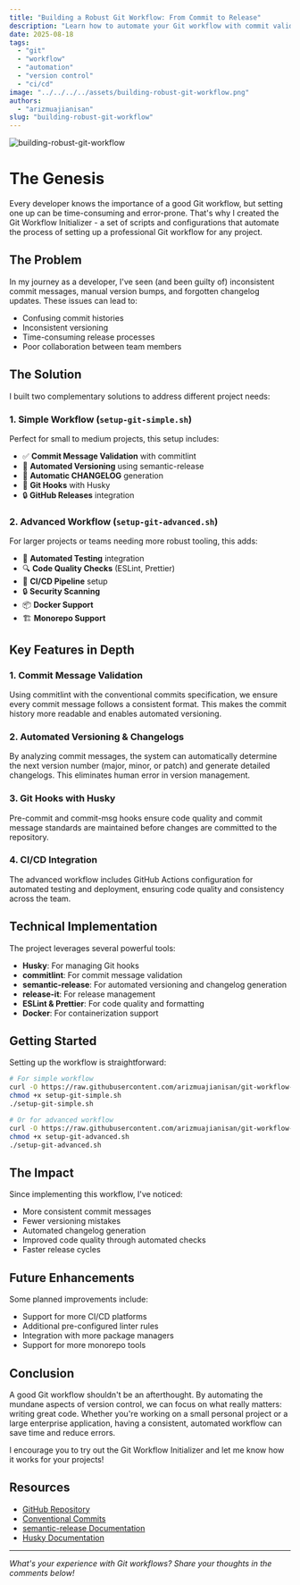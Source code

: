 ```yaml
---
title: "Building a Robust Git Workflow: From Commit to Release"
description: "Learn how to automate your Git workflow with commit validation, automated versioning, and changelog generation using our open-source Git Workflow Initializer."
date: 2025-08-18
tags:
  - "git"
  - "workflow"
  - "automation"
  - "version control"
  - "ci/cd"
image: "../../../../assets/building-robust-git-workflow.png"
authors:
  - "arizmuajianisan"
slug: "building-robust-git-workflow"
---
```


![building-robust-git-workflow](../../../../../public/static/blog/building-robust-git-workflow/building-robust-git-workflow.webp)

# The Genesis

Every developer knows the importance of a good Git workflow, but setting one up can be time-consuming and error-prone. That's why I created the Git Workflow Initializer - a set of scripts and configurations that automate the process of setting up a professional Git workflow for any project.

## The Problem

In my journey as a developer, I've seen (and been guilty of) inconsistent commit messages, manual version bumps, and forgotten changelog updates. These issues can lead to:

- Confusing commit histories
- Inconsistent versioning
- Time-consuming release processes
- Poor collaboration between team members

## The Solution

I built two complementary solutions to address different project needs:

### 1. Simple Workflow (`setup-git-simple.sh`)
Perfect for small to medium projects, this setup includes:
- ✅ **Commit Message Validation** with commitlint
- 🔄 **Automated Versioning** using semantic-release
- 📜 **Automatic CHANGELOG** generation
- 🐶 **Git Hooks** with Husky
- 🔒 **GitHub Releases** integration

### 2. Advanced Workflow (`setup-git-advanced.sh`)
For larger projects or teams needing more robust tooling, this adds:
- 🧪 **Automated Testing** integration
- 🔍 **Code Quality Checks** (ESLint, Prettier)
- 🔄 **CI/CD Pipeline** setup
- 🔒 **Security Scanning**
- 📦 **Docker Support**
- 🏗️ **Monorepo Support**

## Key Features in Depth

### 1. Commit Message Validation
Using commitlint with the conventional commits specification, we ensure every commit message follows a consistent format. This makes the commit history more readable and enables automated versioning.

### 2. Automated Versioning & Changelogs
By analyzing commit messages, the system can automatically determine the next version number (major, minor, or patch) and generate detailed changelogs. This eliminates human error in version management.

### 3. Git Hooks with Husky
Pre-commit and commit-msg hooks ensure code quality and commit message standards are maintained before changes are committed to the repository.

### 4. CI/CD Integration
The advanced workflow includes GitHub Actions configuration for automated testing and deployment, ensuring code quality and consistency across the team.

## Technical Implementation

The project leverages several powerful tools:

- **Husky**: For managing Git hooks
- **commitlint**: For commit message validation
- **semantic-release**: For automated versioning and changelog generation
- **release-it**: For release management
- **ESLint & Prettier**: For code quality and formatting
- **Docker**: For containerization support

## Getting Started

Setting up the workflow is straightforward:

```bash
# For simple workflow
curl -O https://raw.githubusercontent.com/arizmuajianisan/git-workflow-init/main/scripts/setup-git-simple.sh
chmod +x setup-git-simple.sh
./setup-git-simple.sh

# Or for advanced workflow
curl -O https://raw.githubusercontent.com/arizmuajianisan/git-workflow-init/main/scripts/setup-git-advanced.sh
chmod +x setup-git-advanced.sh
./setup-git-advanced.sh
```

## The Impact

Since implementing this workflow, I've noticed:
- More consistent commit messages
- Fewer versioning mistakes
- Automated changelog generation
- Improved code quality through automated checks
- Faster release cycles

## Future Enhancements

Some planned improvements include:
- Support for more CI/CD platforms
- Additional pre-configured linter rules
- Integration with more package managers
- Support for more monorepo tools

## Conclusion

A good Git workflow shouldn't be an afterthought. By automating the mundane aspects of version control, we can focus on what really matters: writing great code. Whether you're working on a small personal project or a large enterprise application, having a consistent, automated workflow can save time and reduce errors.

I encourage you to try out the Git Workflow Initializer and let me know how it works for your projects!

## Resources

- [GitHub Repository](https://github.com/arizmuajianisan/git-workflow-init)
- [Conventional Commits](https://www.conventionalcommits.org/)
- [semantic-release Documentation](https://semantic-release.gitbook.io/)
- [Husky Documentation](https://typicode.github.io/husky/)

---
*What's your experience with Git workflows? Share your thoughts in the comments below!*
